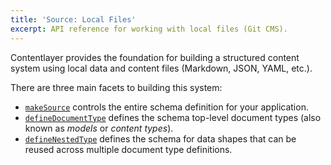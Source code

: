 ```yaml
---
title: 'Source: Local Files'
excerpt: API reference for working with local files (Git CMS).
---
```


Contentlayer provides the foundation for building a structured content system using local data and content files (Markdown, JSON, YAML, etc.).

There are three main facets to building this system:

- [`makeSource`](/docs/reference/local-source/make-source) controls the entire schema definition for your application.
- [`defineDocumentType`](/docs/reference/local-source/define-document-type) defines the schema top-level document types (also known as _models_ or _content types_).
- [`defineNestedType`](/docs/reference/local-source/define-nested-type) defines the schema for data shapes that can be reused across multiple document type definitions.

